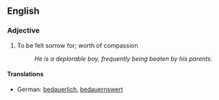 ==English==

===Adjective===
#To be felt sorrow for; worth of compassion
#:''He is a deplorable boy, frequently being beaten by his parents.''

====Translations====
*German: [[bedauerlich]], [[bedauernswert]]